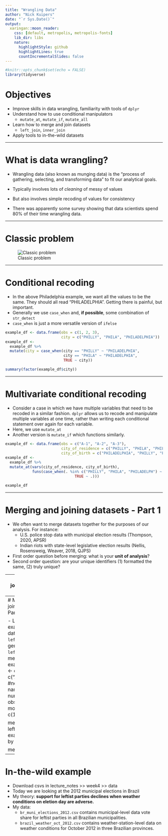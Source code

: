 ```yaml
---
title: "Wrangling Data"
author: "Nick Kuipers"
date: "`r Sys.Date()`"
output:
  xaringan::moon_reader:
    css: [default, metropolis, metropolis-fonts] 
    lib_dir: libs
    nature:
      highlightStyle: github
      highlightLines: true
      countIncrementalSlides: false
---
```


```r
#knitr::opts_chunk$set(echo = FALSE)
library(tidyverse)
```

# Objectives

- Improve skills in data wrangling, familiarity with tools of `dplyr`
- Understand how to use conditional manipulators
  * `mutate_at`, `mutate_if`, `mutate_all`
- Learn how to merge and join datasets
  * `left_join`, `inner_join`
- Apply tools to in-the-wild datasets

---

# What is data wrangling?

- Wrangling data (also known as munging data) is the "process of gathering, selecting, and transforming data" to fit our analytical goals.

- Typically involves lots of *cleaning* of messy of values

- But also involves simple recoding of values for consistency

- There was apparently some survey showing that data scientists spend 80% of their time wrangling data.

---

# Classic problem

![Classic problem](images/philly2.png)

---

# Conditional recoding

- In the above Philadelphia example, we want all the values to be the same. They should all read "PHILADELPHIA". Getting there is painful, but important. 
- Generally we use `case_when` and, **if possible**, some combination of `str_detect`
 * `case_when` is just a more versatile version of `ifelse`

```r
example_df <- data.frame(obs = c(1, 2, 3), 
                         city = c("PHILLY", "PHILA", "PHILADELPHIA"))
example_df <-
  example_df %>%
  mutate(city = case_when(city == "PHILLY" ~ "PHILADELPHIA",
                          city == "PHILA" ~ "PHILADELPHIA",
                          TRUE ~ city))

summary(factor(example_df$city))
```

---

# Multivariate conditional recoding

- Consider a case in which we have multiple variables that need to be recoded in a similar fashion. `dplyr` allows us to recode and manipulate multiple variables at one time, rather than writing each conditional statement over again for each variable.
 * Here, we use `mutate_at`
 * Another version is `mutate_if` which functions similarly.

```r
example_df <- data.frame(obs = c("A-1", "A-2", "A-3"), 
                         city_of_residence = c("PHILLY", "PHILA", "PHILADELPHIA"),
                         city_of_birth = c("PHILADELPHIA", "PHILLY", "PHILADELPH"))
example_df <-
  example_df %>%
  mutate_at(vars(city_of_residence, city_of_birth),
            funs(case_when(. %in% c("PHILLY", "PHILA", "PHILADELPH") ~ "PHILADELPHIA",
                               TRUE ~ .)))

example_df
```

---

# Merging and joining datasets - Part 1

- We often want to merge datasets together for the purposes of our analysis. For instance:
  * U.S. police stop data with municipal election results (Thompson, 2020, APSR)
  * Indian riots with state-level legislative election results (Nellis, Rosensweig, Weaver, 2018, QJPS)
- First order question before merging: what is your **unit of analysis**?
- Second order question: are your unique identifiers (1) formatted the same, (2) truly unique?

---
# Merging and joining datasets - Part 2

- `dplyr` offers several tools for merging data, which are implemented in different manners with different consequences.
![Joining](images/join.png)

---
# Merging and joining datasets - Part 3

 - Let's do an example of merging data sets using `left_join`
  * In general, I only use `left_join` for merging.
```r
example_df_income <- data.frame(id = c("A-1", "A-3"), 
                                #notice different var name
                                # notice number of observations
                                monthly_income = c(1200, 2400)) 

merged_df <-
  left_join(example_df,
            example_df_income,
            by = c("obs" = "id"))

merged_df
```

---

# In-the-wild example

- Download csvs in lecture_notes >> week4 >> data
- Today we are looking at the 2012 municipal elections in Brazil
- My theory: **support for leftist parties declines when weather conditions on eletion day are adverse.**
- My data: 
  * `br_muni_elections_2012.csv` contains municipal-level data vote share for leftist parties in all Brazilian municipalities.
  * `brazil_weather_oct_2012.csv` contains weather-station-level data on weather conditions for October 2012 in three Brazilian provinces.
